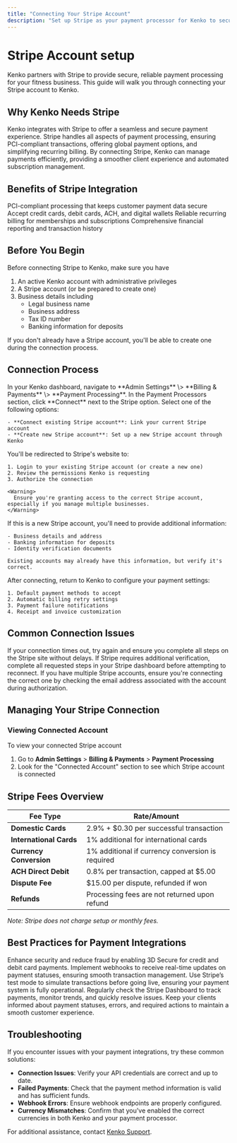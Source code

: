 ```yaml
---
title: "Connecting Your Stripe Account"
description: "Set up Stripe as your payment processor for Kenko to securely handle transactions"
---
```


# Stripe Account setup

Kenko partners with Stripe to provide secure, reliable payment processing for your fitness business. This guide will walk you through connecting your Stripe account to Kenko.

## Why Kenko Needs Stripe

Kenko integrates with Stripe to offer a seamless and secure payment experience. Stripe handles all aspects of payment processing, ensuring PCI-compliant transactions, offering global payment options, and simplifying recurring billing. By connecting Stripe, Kenko can manage payments efficiently, providing a smoother client experience and automated subscription management.

## Benefits of Stripe Integration

<CardGroup cols={2}>
  <Card title="Secure Payments" icon="money-bill-simple-wave">
    PCI-compliant processing that keeps customer payment data secure
  </Card>
  <Card title="Multiple Payment Methods" icon="credit-card">
    Accept credit cards, debit cards, ACH, and digital wallets
  </Card>
  <Card title="Automated Billing" icon="money-bill-transfer">
    Reliable recurring billing for memberships and subscriptions
  </Card>
  <Card title="Detailed Reporting" icon="chart-bar">
    Comprehensive financial reporting and transaction history
  </Card>
</CardGroup>

## Before You Begin

Before connecting Stripe to Kenko, make sure you have

1. An active Kenko account with administrative privileges
2. A Stripe account (or be prepared to create one)
3. Business details including
   - Legal business name
   - Business address
   - Tax ID number
   - Banking information for deposits

<Note>
  If you don't already have a Stripe account, you'll be able to create one during the connection process.
</Note>

## Connection Process

<Steps>
  <Step title="Access Payment Settings">
    In your Kenko dashboard, navigate to **Admin Settings** \> **Billing & Payments** \> **Payment Processing**.
  </Step>
  <Step title="Select Stripe">
    In the Payment Processors section, click **Connect** next to the Stripe option.
  </Step>
  <Step title="Choose Connection Type">
    Select one of the following options:

    - **Connect existing Stripe account**: Link your current Stripe account
    - **Create new Stripe account**: Set up a new Stripe account through Kenko
  </Step>
  <Step title="Authorize Connection">
    You'll be redirected to Stripe's website to:

    1. Login to your existing Stripe account (or create a new one)
    2. Review the permissions Kenko is requesting
    3. Authorize the connection

    <Warning>
      Ensure you're granting access to the correct Stripe account, especially if you manage multiple businesses.
    </Warning>
  </Step>
  <Step title="Complete Account Setup">
    If this is a new Stripe account, you'll need to provide additional information:

    - Business details and address
    - Banking information for deposits
    - Identity verification documents

    Existing accounts may already have this information, but verify it's correct.
  </Step>
  <Step title="Configure Payment Settings">
    After connecting, return to Kenko to configure your payment settings:

    1. Default payment methods to accept
    2. Automatic billing retry settings
    3. Payment failure notifications
    4. Receipt and invoice customization
  </Step>
</Steps>

## Common Connection Issues

<AccordionGroup>
  <Accordion title="Connection Timeout" icon="calendar-clock">
    If your connection times out, try again and ensure you complete all steps on the Stripe site without delays.
  </Accordion>
  <Accordion title="Verification Problems" icon="id-card">
    If Stripe requires additional verification, complete all requested steps in your Stripe dashboard before attempting to reconnect.
  </Accordion>
  <Accordion title="Multiple Account Confusion" icon="screen-users">
    If you have multiple Stripe accounts, ensure you're connecting the correct one by checking the email address associated with the account during authorization.
  </Accordion>
</AccordionGroup>

## Managing Your Stripe Connection

### Viewing Connected Account

To view your connected Stripe account

1. Go to **Admin Settings** \> **Billing & Payments** \> **Payment Processing**
2. Look for the "Connected Account" section to see which Stripe account is connected

## Stripe Fees Overview

| Fee Type                | Rate/Amount                                      |
| ----------------------- | ------------------------------------------------ |
| **Domestic Cards**      | 2.9% \+ \$0.30 per successful transaction        |
| **International Cards** | 1% additional for international cards            |
| **Currency Conversion** | 1% additional if currency conversion is required |
| **ACH Direct Debit**    | 0.8% per transaction, capped at \$5.00           |
| **Dispute Fee**         | \$15.00 per dispute, refunded if won             |
| **Refunds**             | Processing fees are not returned upon refund     |

_Note: Stripe does not charge setup or monthly fees._

## Best Practices for Payment Integrations

<CardGroup cols="2">
  <Card title="Enable 3D Secure" icon="shield-check">
    Enhance security and reduce fraud by enabling 3D Secure for credit and debit card payments.
  </Card>
  <Card title="Use Webhooks" icon="webhook">
    Implement webhooks to receive real-time updates on payment statuses, ensuring smooth transaction management.
  </Card>
  <Card title="Test Transactions" icon="circle-check">
    Use Stripe’s test mode to simulate transactions before going live, ensuring your payment system is fully operational.
  </Card>
  <Card title="Monitor Dashboard" icon="chart-line">
    Regularly check the Stripe Dashboard to track payments, monitor trends, and quickly resolve issues.
  </Card>
  <Card title="Client Communication" icon="comment-dots">
    Keep your clients informed about payment statuses, errors, and required actions to maintain a smooth customer experience.
  </Card>
</CardGroup>

## Troubleshooting

If you encounter issues with your payment integrations, try these common solutions:

- **Connection Issues**: Verify your API credentials are correct and up to date.
- **Failed Payments**: Check that the payment method information is valid and has sufficient funds.
- **Webhook Errors**: Ensure webhook endpoints are properly configured.
- **Currency Mismatches**: Confirm that you've enabled the correct currencies in both Kenko and your payment processor.

For additional assistance, contact [Kenko Support](mailto:support@gokenko.com).